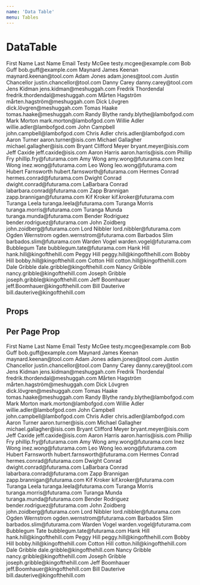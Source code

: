```yaml
---
name: 'Data Table'
menu: Tables
---
```




# DataTable

<Playground>
  <DataTable>
    <TableHead>
      <TableCell>First Name</TableCell>
      <TableCell>Last Name</TableCell>
      <TableCell>Email</TableCell>
    </TableHead>
    <TableRow>
      <TableCell>Testy</TableCell>
      <TableCell>McGee</TableCell>
      <TableCell>testy.mcgee@example.com</TableCell>
    </TableRow>
    <TableRow>
      <TableCell>Bob</TableCell>
      <TableCell>Guff</TableCell>
      <TableCell>bob.guff@example.com</TableCell>
    </TableRow>
    <TableRow>
      <TableCell>Maynard James</TableCell>
      <TableCell>Keenan</TableCell>
      <TableCell>maynard.keenan@tool.com</TableCell>
    </TableRow>
    <TableRow>
      <TableCell>Adam</TableCell>
      <TableCell>Jones</TableCell>
      <TableCell>adam.jones@tool.com</TableCell>
    </TableRow>
    <TableRow>
      <TableCell>Justin</TableCell>
      <TableCell>Chancellor</TableCell>
      <TableCell>justin.chancellor@tool.com</TableCell>
    </TableRow>
    <TableRow>
      <TableCell>Danny</TableCell>
      <TableCell>Carey</TableCell>
      <TableCell>danny.carey@tool.com</TableCell>
    </TableRow>
    <TableRow>
      <TableCell>Jens</TableCell>
      <TableCell>Kidman</TableCell>
      <TableCell>jens.kidman@meshuggah.com</TableCell>
    </TableRow>
    <TableRow>
      <TableCell>Fredrik</TableCell>
      <TableCell>Thordendal</TableCell>
      <TableCell>fredrik.thordendal@meshuggah.com</TableCell>
    </TableRow>
    <TableRow>
      <TableCell>Mårten</TableCell>
      <TableCell>Hagström</TableCell>
      <TableCell>mårten.hagström@meshuggah.com</TableCell>
    </TableRow>
    <TableRow>
      <TableCell>Dick</TableCell>
      <TableCell>Lövgren</TableCell>
      <TableCell>dick.lövgren@meshuggah.com</TableCell>
    </TableRow>
    <TableRow>
      <TableCell>Tomas</TableCell>
      <TableCell>Haake</TableCell>
      <TableCell>tomas.haake@meshuggah.com</TableCell>
    </TableRow>
    <TableRow>
      <TableCell>Randy</TableCell>
      <TableCell>Blythe</TableCell>
      <TableCell>randy.blythe@lambofgod.com</TableCell>
    </TableRow>
    <TableRow>
      <TableCell>Mark</TableCell>
      <TableCell>Morton</TableCell>
      <TableCell>mark.morton@lambofgod.com</TableCell>
    </TableRow>
    <TableRow>
      <TableCell>Willie</TableCell>
      <TableCell>Adler</TableCell>
      <TableCell>willie.adler@lambofgod.com</TableCell>
    </TableRow>
    <TableRow>
      <TableCell>John</TableCell>
      <TableCell>Campbell</TableCell>
      <TableCell>john.campbell@lambofgod.com</TableCell>
    </TableRow>
    <TableRow>
      <TableCell>Chris</TableCell>
      <TableCell>Adler</TableCell>
      <TableCell>chris.adler@lambofgod.com</TableCell>
    </TableRow>
    <TableRow>
      <TableCell>Aaron</TableCell>
      <TableCell>Turner</TableCell>
      <TableCell>aaron.turner@isis.com</TableCell>
    </TableRow>
    <TableRow>
      <TableCell>Michael</TableCell>
      <TableCell>Gallagher</TableCell>
      <TableCell>michael.gallagher@isis.com</TableCell>
    </TableRow>
    <TableRow>
      <TableCell>Bryant Clifford</TableCell>
      <TableCell>Meyer</TableCell>
      <TableCell>bryant.meyer@isis.com</TableCell>
    </TableRow>
    <TableRow>
      <TableCell>Jeff</TableCell>
      <TableCell>Caxide</TableCell>
      <TableCell>jeff.caxide@isis.com</TableCell>
    </TableRow>
    <TableRow>
      <TableCell>Aaron</TableCell>
      <TableCell>Harris</TableCell>
      <TableCell>aaron.harris@isis.com</TableCell>
    </TableRow>
    <TableRow>
      <TableCell>Phillip</TableCell>
      <TableCell>Fry</TableCell>
      <TableCell>phillip.fry@futurama.com</TableCell>
    </TableRow>
    <TableRow>
      <TableCell>Amy</TableCell>
      <TableCell>Wong</TableCell>
      <TableCell>amy.wong@futurama.com</TableCell>
    </TableRow>
    <TableRow>
      <TableCell>Inez</TableCell>
      <TableCell>Wong</TableCell>
      <TableCell>inez.wong@futurama.com</TableCell>
    </TableRow>
    <TableRow>
      <TableCell>Leo</TableCell>
      <TableCell>Wong</TableCell>
      <TableCell>leo.wong@futurama.com</TableCell>
    </TableRow>
    <TableRow>
      <TableCell>Hubert</TableCell>
      <TableCell>Farnsworth</TableCell>
      <TableCell>hubert.farnsworth@futurama.com</TableCell>
    </TableRow>
    <TableRow>
      <TableCell>Hermes</TableCell>
      <TableCell>Conrad</TableCell>
      <TableCell>hermes.conrad@futurama.com</TableCell>
    </TableRow>
    <TableRow>
      <TableCell>Dwight</TableCell>
      <TableCell>Conrad</TableCell>
      <TableCell>dwight.conrad@futurama.com</TableCell>
    </TableRow>
    <TableRow>
      <TableCell>LaBarbara</TableCell>
      <TableCell>Conrad</TableCell>
      <TableCell>labarbara.conrad@futurama.com</TableCell>
    </TableRow>
    <TableRow>
      <TableCell>Zapp</TableCell>
      <TableCell>Brannigan</TableCell>
      <TableCell>zapp.brannigan@futurama.com</TableCell>
    </TableRow>
    <TableRow>
      <TableCell>Kif</TableCell>
      <TableCell>Kroker</TableCell>
      <TableCell>kif.kroker@futurama.com</TableCell>
    </TableRow>
    <TableRow>
      <TableCell>Turanga</TableCell>
      <TableCell>Leela</TableCell>
      <TableCell>turanga.leela@futurama.com</TableCell>
    </TableRow>
    <TableRow>
      <TableCell>Turanga</TableCell>
      <TableCell>Morris</TableCell>
      <TableCell>turanga.morris@futurama.com</TableCell>
    </TableRow>
    <TableRow>
      <TableCell>Turanga</TableCell>
      <TableCell>Munda</TableCell>
      <TableCell>turanga.munda@futurama.com</TableCell>
    </TableRow>
    <TableRow>
      <TableCell>Bender</TableCell>
      <TableCell>Rodriguez</TableCell>
      <TableCell>bender.rodriguez@futurama.com</TableCell>
    </TableRow>
    <TableRow>
      <TableCell>John</TableCell>
      <TableCell>Zoidberg</TableCell>
      <TableCell>john.zoidberg@futurama.com</TableCell>
    </TableRow>
    <TableRow>
      <TableCell>Lord</TableCell>
      <TableCell>Nibbler</TableCell>
      <TableCell>lord.nibbler@futurama.com</TableCell>
    </TableRow>
    <TableRow>
      <TableCell>Ogden</TableCell>
      <TableCell>Wernstrom</TableCell>
      <TableCell>ogden.wernstrom@futurama.com</TableCell>
    </TableRow>
    <TableRow>
      <TableCell>Barbados</TableCell>
      <TableCell>Slim</TableCell>
      <TableCell>barbados.slim@futurama.com</TableCell>
    </TableRow>
    <TableRow>
      <TableCell>Warden</TableCell>
      <TableCell>Vogel</TableCell>
      <TableCell>warden.vogel@futurama.com</TableCell>
    </TableRow>
    <TableRow>
      <TableCell>Bubblegum</TableCell>
      <TableCell>Tate</TableCell>
      <TableCell>bubblegum.tate@futurama.com</TableCell>
    </TableRow>
    <TableRow>
      <TableCell>Hank</TableCell>
      <TableCell>Hill</TableCell>
      <TableCell>hank.hill@kingofthehill.com</TableCell>
    </TableRow>
    <TableRow>
      <TableCell>Peggy</TableCell>
      <TableCell>Hill</TableCell>
      <TableCell>peggy.hill@kingofthehill.com</TableCell>
    </TableRow>
    <TableRow>
      <TableCell>Bobby</TableCell>
      <TableCell>Hill</TableCell>
      <TableCell>bobby.hill@kingofthehill.com</TableCell>
    </TableRow>
    <TableRow>
      <TableCell>Cotton</TableCell>
      <TableCell>Hill</TableCell>
      <TableCell>cotton.hill@kingofthehill.com</TableCell>
    </TableRow>
    <TableRow>
      <TableCell>Dale</TableCell>
      <TableCell>Gribble</TableCell>
      <TableCell>dale.gribble@kingofthehill.com</TableCell>
    </TableRow>
    <TableRow>
      <TableCell>Nancy</TableCell>
      <TableCell>Gribble</TableCell>
      <TableCell>nancy.gribble@kingofthehill.com</TableCell>
    </TableRow>
    <TableRow>
      <TableCell>Joseph</TableCell>
      <TableCell>Gribble</TableCell>
      <TableCell>joseph.gribble@kingofthehill.com</TableCell>
    </TableRow>
    <TableRow>
      <TableCell>Jeff</TableCell>
      <TableCell>Boomhauer</TableCell>
      <TableCell>jeff.Boomhauer@kingofthehill.com</TableCell>
    </TableRow>
    <TableRow>
      <TableCell>Bill</TableCell>
      <TableCell>Dauterive</TableCell>
      <TableCell>bill.dauterive@kingofthehill.com</TableCell>
    </TableRow>
  </DataTable>
</Playground>

## Props

<Props of={DataTable} />

## Per Page Prop

<Playground>
  <DataTable perPage={25}>
    <TableHead>
      <TableCell>First Name</TableCell>
      <TableCell>Last Name</TableCell>
      <TableCell>Email</TableCell>
    </TableHead>
    <TableRow>
      <TableCell>Testy</TableCell>
      <TableCell>McGee</TableCell>
      <TableCell>testy.mcgee@example.com</TableCell>
    </TableRow>
    <TableRow>
      <TableCell>Bob</TableCell>
      <TableCell>Guff</TableCell>
      <TableCell>bob.guff@example.com</TableCell>
    </TableRow>
    <TableRow>
      <TableCell>Maynard James</TableCell>
      <TableCell>Keenan</TableCell>
      <TableCell>maynard.keenan@tool.com</TableCell>
    </TableRow>
    <TableRow>
      <TableCell>Adam</TableCell>
      <TableCell>Jones</TableCell>
      <TableCell>adam.jones@tool.com</TableCell>
    </TableRow>
    <TableRow>
      <TableCell>Justin</TableCell>
      <TableCell>Chancellor</TableCell>
      <TableCell>justin.chancellor@tool.com</TableCell>
    </TableRow>
    <TableRow>
      <TableCell>Danny</TableCell>
      <TableCell>Carey</TableCell>
      <TableCell>danny.carey@tool.com</TableCell>
    </TableRow>
    <TableRow>
      <TableCell>Jens</TableCell>
      <TableCell>Kidman</TableCell>
      <TableCell>jens.kidman@meshuggah.com</TableCell>
    </TableRow>
    <TableRow>
      <TableCell>Fredrik</TableCell>
      <TableCell>Thordendal</TableCell>
      <TableCell>fredrik.thordendal@meshuggah.com</TableCell>
    </TableRow>
    <TableRow>
      <TableCell>Mårten</TableCell>
      <TableCell>Hagström</TableCell>
      <TableCell>mårten.hagström@meshuggah.com</TableCell>
    </TableRow>
    <TableRow>
      <TableCell>Dick</TableCell>
      <TableCell>Lövgren</TableCell>
      <TableCell>dick.lövgren@meshuggah.com</TableCell>
    </TableRow>
    <TableRow>
      <TableCell>Tomas</TableCell>
      <TableCell>Haake</TableCell>
      <TableCell>tomas.haake@meshuggah.com</TableCell>
    </TableRow>
    <TableRow>
      <TableCell>Randy</TableCell>
      <TableCell>Blythe</TableCell>
      <TableCell>randy.blythe@lambofgod.com</TableCell>
    </TableRow>
    <TableRow>
      <TableCell>Mark</TableCell>
      <TableCell>Morton</TableCell>
      <TableCell>mark.morton@lambofgod.com</TableCell>
    </TableRow>
    <TableRow>
      <TableCell>Willie</TableCell>
      <TableCell>Adler</TableCell>
      <TableCell>willie.adler@lambofgod.com</TableCell>
    </TableRow>
    <TableRow>
      <TableCell>John</TableCell>
      <TableCell>Campbell</TableCell>
      <TableCell>john.campbell@lambofgod.com</TableCell>
    </TableRow>
    <TableRow>
      <TableCell>Chris</TableCell>
      <TableCell>Adler</TableCell>
      <TableCell>chris.adler@lambofgod.com</TableCell>
    </TableRow>
    <TableRow>
      <TableCell>Aaron</TableCell>
      <TableCell>Turner</TableCell>
      <TableCell>aaron.turner@isis.com</TableCell>
    </TableRow>
    <TableRow>
      <TableCell>Michael</TableCell>
      <TableCell>Gallagher</TableCell>
      <TableCell>michael.gallagher@isis.com</TableCell>
    </TableRow>
    <TableRow>
      <TableCell>Bryant Clifford</TableCell>
      <TableCell>Meyer</TableCell>
      <TableCell>bryant.meyer@isis.com</TableCell>
    </TableRow>
    <TableRow>
      <TableCell>Jeff</TableCell>
      <TableCell>Caxide</TableCell>
      <TableCell>jeff.caxide@isis.com</TableCell>
    </TableRow>
    <TableRow>
      <TableCell>Aaron</TableCell>
      <TableCell>Harris</TableCell>
      <TableCell>aaron.harris@isis.com</TableCell>
    </TableRow>
    <TableRow>
      <TableCell>Phillip</TableCell>
      <TableCell>Fry</TableCell>
      <TableCell>phillip.fry@futurama.com</TableCell>
    </TableRow>
    <TableRow>
      <TableCell>Amy</TableCell>
      <TableCell>Wong</TableCell>
      <TableCell>amy.wong@futurama.com</TableCell>
    </TableRow>
    <TableRow>
      <TableCell>Inez</TableCell>
      <TableCell>Wong</TableCell>
      <TableCell>inez.wong@futurama.com</TableCell>
    </TableRow>
    <TableRow>
      <TableCell>Leo</TableCell>
      <TableCell>Wong</TableCell>
      <TableCell>leo.wong@futurama.com</TableCell>
    </TableRow>
    <TableRow>
      <TableCell>Hubert</TableCell>
      <TableCell>Farnsworth</TableCell>
      <TableCell>hubert.farnsworth@futurama.com</TableCell>
    </TableRow>
    <TableRow>
      <TableCell>Hermes</TableCell>
      <TableCell>Conrad</TableCell>
      <TableCell>hermes.conrad@futurama.com</TableCell>
    </TableRow>
    <TableRow>
      <TableCell>Dwight</TableCell>
      <TableCell>Conrad</TableCell>
      <TableCell>dwight.conrad@futurama.com</TableCell>
    </TableRow>
    <TableRow>
      <TableCell>LaBarbara</TableCell>
      <TableCell>Conrad</TableCell>
      <TableCell>labarbara.conrad@futurama.com</TableCell>
    </TableRow>
    <TableRow>
      <TableCell>Zapp</TableCell>
      <TableCell>Brannigan</TableCell>
      <TableCell>zapp.brannigan@futurama.com</TableCell>
    </TableRow>
    <TableRow>
      <TableCell>Kif</TableCell>
      <TableCell>Kroker</TableCell>
      <TableCell>kif.kroker@futurama.com</TableCell>
    </TableRow>
    <TableRow>
      <TableCell>Turanga</TableCell>
      <TableCell>Leela</TableCell>
      <TableCell>turanga.leela@futurama.com</TableCell>
    </TableRow>
    <TableRow>
      <TableCell>Turanga</TableCell>
      <TableCell>Morris</TableCell>
      <TableCell>turanga.morris@futurama.com</TableCell>
    </TableRow>
    <TableRow>
      <TableCell>Turanga</TableCell>
      <TableCell>Munda</TableCell>
      <TableCell>turanga.munda@futurama.com</TableCell>
    </TableRow>
    <TableRow>
      <TableCell>Bender</TableCell>
      <TableCell>Rodriguez</TableCell>
      <TableCell>bender.rodriguez@futurama.com</TableCell>
    </TableRow>
    <TableRow>
      <TableCell>John</TableCell>
      <TableCell>Zoidberg</TableCell>
      <TableCell>john.zoidberg@futurama.com</TableCell>
    </TableRow>
    <TableRow>
      <TableCell>Lord</TableCell>
      <TableCell>Nibbler</TableCell>
      <TableCell>lord.nibbler@futurama.com</TableCell>
    </TableRow>
    <TableRow>
      <TableCell>Ogden</TableCell>
      <TableCell>Wernstrom</TableCell>
      <TableCell>ogden.wernstrom@futurama.com</TableCell>
    </TableRow>
    <TableRow>
      <TableCell>Barbados</TableCell>
      <TableCell>Slim</TableCell>
      <TableCell>barbados.slim@futurama.com</TableCell>
    </TableRow>
    <TableRow>
      <TableCell>Warden</TableCell>
      <TableCell>Vogel</TableCell>
      <TableCell>warden.vogel@futurama.com</TableCell>
    </TableRow>
    <TableRow>
      <TableCell>Bubblegum</TableCell>
      <TableCell>Tate</TableCell>
      <TableCell>bubblegum.tate@futurama.com</TableCell>
    </TableRow>
    <TableRow>
      <TableCell>Hank</TableCell>
      <TableCell>Hill</TableCell>
      <TableCell>hank.hill@kingofthehill.com</TableCell>
    </TableRow>
    <TableRow>
      <TableCell>Peggy</TableCell>
      <TableCell>Hill</TableCell>
      <TableCell>peggy.hill@kingofthehill.com</TableCell>
    </TableRow>
    <TableRow>
      <TableCell>Bobby</TableCell>
      <TableCell>Hill</TableCell>
      <TableCell>bobby.hill@kingofthehill.com</TableCell>
    </TableRow>
    <TableRow>
      <TableCell>Cotton</TableCell>
      <TableCell>Hill</TableCell>
      <TableCell>cotton.hill@kingofthehill.com</TableCell>
    </TableRow>
    <TableRow>
      <TableCell>Dale</TableCell>
      <TableCell>Gribble</TableCell>
      <TableCell>dale.gribble@kingofthehill.com</TableCell>
    </TableRow>
    <TableRow>
      <TableCell>Nancy</TableCell>
      <TableCell>Gribble</TableCell>
      <TableCell>nancy.gribble@kingofthehill.com</TableCell>
    </TableRow>
    <TableRow>
      <TableCell>Joseph</TableCell>
      <TableCell>Gribble</TableCell>
      <TableCell>joseph.gribble@kingofthehill.com</TableCell>
    </TableRow>
    <TableRow>
      <TableCell>Jeff</TableCell>
      <TableCell>Boomhauer</TableCell>
      <TableCell>jeff.Boomhauer@kingofthehill.com</TableCell>
    </TableRow>
    <TableRow>
      <TableCell>Bill</TableCell>
      <TableCell>Dauterive</TableCell>
      <TableCell>bill.dauterive@kingofthehill.com</TableCell>
    </TableRow>
  </DataTable>
</Playground>
